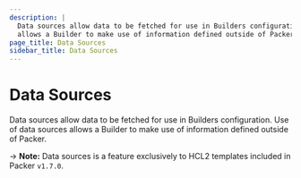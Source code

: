 ```yaml
---
description: |
  Data sources allow data to be fetched for use in Builders configuration. Use of data sources
  allows a Builder to make use of information defined outside of Packer.
page_title: Data Sources
sidebar_title: Data Sources
---
```


# Data Sources

Data sources allow data to be fetched for use in Builders configuration. Use of data sources
allows a Builder to make use of information defined outside of Packer.

-> **Note:** Data sources is a feature exclusively to HCL2 templates included in Packer `v1.7.0`.
